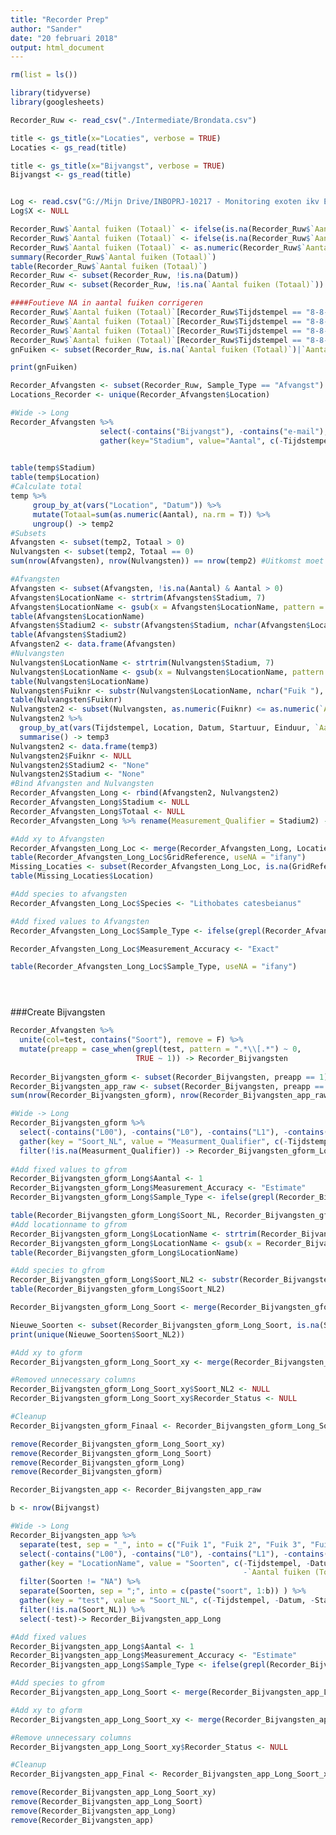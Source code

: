 ```yaml
---
title: "Recorder Prep"
author: "Sander"
date: "20 februari 2018"
output: html_document
---
```


```r
rm(list = ls())
```

```r
library(tidyverse)
library(googlesheets)
```

```r
Recorder_Ruw <- read_csv("./Intermediate/Brondata.csv")
```

```r
title <- gs_title(x="Locaties", verbose = TRUE)
Locaties <- gs_read(title)

title <- gs_title(x="Bijvangst", verbose = TRUE)
Bijvangst <- gs_read(title)


Log <- read.csv("G://Mijn Drive/INBOPRJ-10217 - Monitoring exoten ikv EU- verordening IAS  Coördinatie, voorbereiding, implementatie en opvolging/Stierkikker/Opvolging beheer/Stierkikker data-analyse/Log.csv")
Log$X <- NULL

```
```r
Recorder_Ruw$`Aantal fuiken (Totaal)` <- ifelse(is.na(Recorder_Ruw$`Aantal fuiken (Totaal)`), Recorder_Ruw$`Aantal fuiken geplaatst`, Recorder_Ruw$`Aantal fuiken (Totaal)`)
Recorder_Ruw$`Aantal fuiken (Totaal)` <- ifelse(is.na(Recorder_Ruw$`Aantal fuiken (Totaal)`), 0, Recorder_Ruw$`Aantal fuiken (Totaal)`)
Recorder_Ruw$`Aantal fuiken (Totaal)` <- as.numeric(Recorder_Ruw$`Aantal fuiken (Totaal)`)
summary(Recorder_Ruw$`Aantal fuiken (Totaal)`)
table(Recorder_Ruw$`Aantal fuiken (Totaal)`)
Recorder_Ruw <- subset(Recorder_Ruw, !is.na(Datum))
Recorder_Ruw <- subset(Recorder_Ruw, !is.na(`Aantal fuiken (Totaal)`))

####Foutieve NA in aantal fuiken corrigeren
Recorder_Ruw$`Aantal fuiken (Totaal)`[Recorder_Ruw$Tijdstempel == "8-8-2016 23:34:27"] <- 1
Recorder_Ruw$`Aantal fuiken (Totaal)`[Recorder_Ruw$Tijdstempel == "8-8-2016 23:36:05"] <- 1
Recorder_Ruw$`Aantal fuiken (Totaal)`[Recorder_Ruw$Tijdstempel == "8-8-2016 23:38:47"] <- 1
Recorder_Ruw$`Aantal fuiken (Totaal)`[Recorder_Ruw$Tijdstempel == "8-8-2016 23:40:20"] <- 1
gnFuiken <- subset(Recorder_Ruw, is.na(`Aantal fuiken (Totaal)`)|`Aantal fuiken (Totaal)`==0)

print(gnFuiken)
```

```r
Recorder_Afvangsten <- subset(Recorder_Ruw, Sample_Type == "Afvangst")
Locations_Recorder <- unique(Recorder_Afvangsten$Location)

#Wide -> Long
Recorder_Afvangsten %>% 
                    select(-contains("Bijvangst"), -contains("e-mail"), -contains("Locatie"), -contains("x"),                              -contains("y"), -contains("Aantal fuiken geplaatst"), -contains("vangstperiode"), -contains("Meer")) %>%
                    gather(key="Stadium", value="Aantal", c(-Tijdstempel, -Location, -Datum, -Startuur, -Einduur,                          -Recorder,-`Aantal fuiken (Totaal)`, -`Net verhoogd?`, -contains("Opmerkingen"))) -> temp
                    

table(temp$Stadium)
table(temp$Location)
#Calculate total
temp %>% 
     group_by_at(vars("Location", "Datum")) %>%
     mutate(Totaal=sum(as.numeric(Aantal), na.rm = T)) %>%
     ungroup() -> temp2
#Subsets
Afvangsten <- subset(temp2, Totaal > 0)
Nulvangsten <- subset(temp2, Totaal == 0)
sum(nrow(Afvangsten), nrow(Nulvangsten)) == nrow(temp2) #Uitkomst moet TRUE zijn

#Afvangsten
Afvangsten <- subset(Afvangsten, !is.na(Aantal) & Aantal > 0)
Afvangsten$LocationName <- strtrim(Afvangsten$Stadium, 7)
Afvangsten$LocationName <- gsub(x = Afvangsten$LocationName, pattern = " +$", replacement =  "")
table(Afvangsten$LocationName)
Afvangsten$Stadium2 <- substr(Afvangsten$Stadium, nchar(Afvangsten$LocationName)+4, nchar(Afvangsten$Stadium))
table(Afvangsten$Stadium2)
Afvangsten2 <- data.frame(Afvangsten)
#Nulvangsten
Nulvangsten$LocationName <- strtrim(Nulvangsten$Stadium, 7)
Nulvangsten$LocationName <- gsub(x = Nulvangsten$LocationName, pattern = " +$", replacement =  "")
table(Nulvangsten$LocationName)
Nulvangsten$Fuiknr <- substr(Nulvangsten$LocationName, nchar("Fuik "), nchar(Nulvangsten$LocationName))
table(Nulvangsten$Fuiknr)
Nulvangsten2 <- subset(Nulvangsten, as.numeric(Fuiknr) <= as.numeric(`Aantal fuiken (Totaal)`))
Nulvangsten2 %>% 
  group_by_at(vars(Tijdstempel, Location, Datum, Startuur, Einduur, `Aantal fuiken (Totaal)`, `Net verhoogd?`, contains("Fuik"), Recorder, Aantal, LocationName, Totaal )) %>%
  summarise() -> temp3
Nulvangsten2 <- data.frame(temp3)
Nulvangsten2$Fuiknr <- NULL
Nulvangsten2$Stadium2 <- "None"
Nulvangsten2$Stadium <- "None"
#Bind Afvangsten and Nulvangsten
Recorder_Afvangsten_Long <- rbind(Afvangsten2, Nulvangsten2)
Recorder_Afvangsten_Long$Stadium <- NULL
Recorder_Afvangsten_Long$Totaal <- NULL
Recorder_Afvangsten_Long %>% rename(Measurement_Qualifier = Stadium2) -> Recorder_Afvangsten_Long

#Add xy to Afvangsten
Recorder_Afvangsten_Long_Loc <- merge(Recorder_Afvangsten_Long, Locaties, all.x = T)
table(Recorder_Afvangsten_Long_Loc$GridReference, useNA = "ifany")
Missing_Locaties <- subset(Recorder_Afvangsten_Long_Loc, is.na(GridReference))
table(Missing_Locaties$Location)

#Add species to afvangsten
Recorder_Afvangsten_Long_Loc$Species <- "Lithobates catesbeianus"

#Add fixed values to Afvangsten
Recorder_Afvangsten_Long_Loc$Sample_Type <- ifelse(grepl(Recorder_Afvangsten_Long_Loc$Fuik.1...Opmerkingen, pattern = "bodemsalamander"), "Salamander Fuik Bodem", ifelse(grepl(Recorder_Afvangsten_Long_Loc$Fuik.1...Opmerkingen, pattern = "drijvend"), "Salamander Fuik Drijvend", "Schietfuik"))

Recorder_Afvangsten_Long_Loc$Measurement_Accuracy <- "Exact"

table(Recorder_Afvangsten_Long_Loc$Sample_Type, useNA = "ifany")





```
###Create Bijvangsten 
```r
Recorder_Afvangsten %>% 
  unite(col=test, contains("Soort"), remove = F) %>%
  mutate(preapp = case_when(grepl(test, pattern = ".*\\[.*") ~ 0,
                            TRUE ~ 1)) -> Recorder_Bijvangsten
 
Recorder_Bijvangsten_gform <- subset(Recorder_Bijvangsten, preapp == 1) 
Recorder_Bijvangsten_app_raw <- subset(Recorder_Bijvangsten, preapp == 0)
sum(nrow(Recorder_Bijvangsten_gform), nrow(Recorder_Bijvangsten_app_raw)) == nrow(Recorder_Bijvangsten) #Moet TRUE zijn


```

```r
#Wide -> Long
Recorder_Bijvangsten_gform %>% 
  select(-contains("L00"), -contains("L0"), -contains("L1"), -contains("L2"), -contains("M1"), -contains("M2"), -contains("AM"), -contains("AV"), -contains("e-mail"), -contains("Locatie"), -contains("x"), -contains("y"), -contains("Aantal fuiken geplaatst"), -contains("vangstperiode"), -contains("Meer"), -contains("test"), -contains("preapp")) %>%
  gather(key = "Soort_NL", value = "Measurment_Qualifier", c(-Tijdstempel, -Location, -Datum, -Startuur, -Einduur,                          -Recorder,-`Aantal fuiken (Totaal)`, -`Net verhoogd?`, -contains("Opmerkingen"))) %>%
  filter(!is.na(Measurment_Qualifier)) -> Recorder_Bijvangsten_gform_Long
  
#Add fixed values to gfrom
Recorder_Bijvangsten_gform_Long$Aantal <- 1
Recorder_Bijvangsten_gform_Long$Measurement_Accuracy <- "Estimate"
Recorder_Bijvangsten_gform_Long$Sample_Type <- ifelse(grepl(Recorder_Bijvangsten_gform_Long$`Fuik 1 - Opmerkingen`, pattern = "bodemsalamander"), "Salamander Fuik Bodem", ifelse(grepl(Recorder_Bijvangsten_gform_Long$`Fuik 1 - Opmerkingen`, pattern = "drijvend"), "Salamander Fuik Drijvend", "Schietfuik"))

table(Recorder_Bijvangsten_gform_Long$Soort_NL, Recorder_Bijvangsten_gform_Long$Aantal)
#Add locationname to gfrom
Recorder_Bijvangsten_gform_Long$LocationName <- strtrim(Recorder_Bijvangsten_gform_Long$Soort_NL, 7)
Recorder_Bijvangsten_gform_Long$LocationName <- gsub(x = Recorder_Bijvangsten_gform_Long$LocationName, pattern = " +$", replacement =  "")
table(Recorder_Bijvangsten_gform_Long$LocationName)

#Add species to gfrom
Recorder_Bijvangsten_gform_Long$Soort_NL2 <- substr(Recorder_Bijvangsten_gform_Long$Soort_NL, nchar("Fuik 1 Bijvangst[ ")+2, nchar(Recorder_Bijvangsten_gform_Long$Soort_NL))
table(Recorder_Bijvangsten_gform_Long$Soort_NL2)

Recorder_Bijvangsten_gform_Long_Soort <- merge(Recorder_Bijvangsten_gform_Long, Bijvangst, by.x = "Soort_NL2", by.y= "soort", all.x = T)

Nieuwe_Soorten <- subset(Recorder_Bijvangsten_gform_Long_Soort, is.na(Soort_Nieuw))
print(unique(Nieuwe_Soorten$Soort_NL2))

#Add xy to gform
Recorder_Bijvangsten_gform_Long_Soort_xy <- merge(Recorder_Bijvangsten_gform_Long_Soort, Locaties, all.x=T)

#Removed unnecessary columns
Recorder_Bijvangsten_gform_Long_Soort_xy$Soort_NL2 <- NULL
Recorder_Bijvangsten_gform_Long_Soort_xy$Recorder_Status <- NULL

#Cleanup
Recorder_Bijvangsten_gform_Finaal <- Recorder_Bijvangsten_gform_Long_Soort_xy

remove(Recorder_Bijvangsten_gform_Long_Soort_xy)
remove(Recorder_Bijvangsten_gform_Long_Soort)
remove(Recorder_Bijvangsten_gform_Long)
remove(Recorder_Bijvangsten_gform)
```

```r
Recorder_Bijvangsten_app <- Recorder_Bijvangsten_app_raw

b <- nrow(Bijvangst)

#Wide -> Long
Recorder_Bijvangsten_app %>% 
  separate(test, sep = "_", into = c("Fuik 1", "Fuik 2", "Fuik 3", "Fuik 4", "Fuik 5", "Fuik 6", "Fuik 7", "Fuik 8",      "Fuik 9", "Fuik 10", "Fuik 11", "Fuik 12")) %>% 
  select(-contains("L00"), -contains("L0"), -contains("L1"), -contains("L2"), -contains("M1"), -contains("M2"),           -contains("AM"), -contains("AV"), -contains("e-mail"), -contains("Locatie"), -contains("x"), -contains("y"),          -contains("Aantal fuiken geplaatst"), -contains("vangstperiode"), -contains("Meer"), -contains("preapp"),             -contains("Bijvangst")) %>%
  gather(key = "LocationName", value = "Soorten", c(-Tijdstempel, -Datum, -Startuur, -Einduur, 
                                                    -`Aantal fuiken (Totaal)`, -`Net verhoogd?`,                          -contains("Opmerkingen"), -Location, -Recorder)) %>%
  filter(Soorten != "NA") %>%
  separate(Soorten, sep = ";", into = c(paste("soort", 1:b)) ) %>%
  gather(key = "test", value = "Soort_NL", c(-Tijdstempel, -Datum, -Startuur, -Einduur, -`Aantal fuiken (Totaal)`,        -`Net verhoogd?`, -contains("Opmerkingen"), -Location, -Recorder, -LocationName)) %>%
  filter(!is.na(Soort_NL)) %>%
  select(-test)-> Recorder_Bijvangsten_app_Long

#Add fixed values
Recorder_Bijvangsten_app_Long$Aantal <- 1
Recorder_Bijvangsten_app_Long$Measurement_Accuracy <- "Estimate"
Recorder_Bijvangsten_app_Long$Sample_Type <- ifelse(grepl(Recorder_Bijvangsten_app_Long$`Fuik 1 - Opmerkingen`, pattern = "bodemsalamander"), "Salamander Fuik Bodem", ifelse(grepl(Recorder_Bijvangsten_app_Long$`Fuik 1 - Opmerkingen`, pattern = "drijvend"), "Salamander Fuik Drijvend", "Schietfuik"))

#Add species to gfrom
Recorder_Bijvangsten_app_Long_Soort <- merge(Recorder_Bijvangsten_app_Long, Bijvangst, by.x = "Soort_NL", by.y= "soort", all.x = T)

#Add xy to gform
Recorder_Bijvangsten_app_Long_Soort_xy <- merge(Recorder_Bijvangsten_app_Long, Locaties, all.x=T)

#Remove unnecessary columns
Recorder_Bijvangsten_app_Long_Soort_xy$Recorder_Status <- NULL

#Cleanup
Recorder_Bijvangsten_app_Final <- Recorder_Bijvangsten_app_Long_Soort_xy

remove(Recorder_Bijvangsten_app_Long_Soort_xy)
remove(Recorder_Bijvangsten_app_Long_Soort)
remove(Recorder_Bijvangsten_app_Long)
remove(Recorder_Bijvangsten_app)
```

